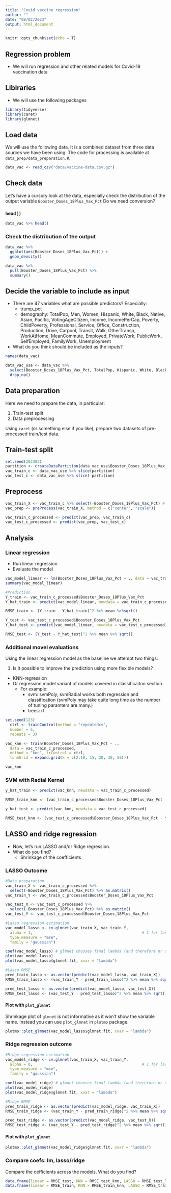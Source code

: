 ```yaml
---
title: "Covid vaccine regression"
author: ""
date: "08/02/2023"
output: html_document
---
```


```r
knitr::opts_chunk$set(echo = T)
```

## Regression problem

- We will run regression and other related models for Covid-19 vaccination data

## Libiraries

- We will use the following packages

```r
library(tidyverse)
library(caret)
library(glmnet)
```

## Load data

We will use the following data. It is a combined dataset from three data sources we have been using. The code for processing is available at `data_prep/data_preparation.R`.

```r
data_vac <- read_csv("data/vaccine-data.csv.gz") 
```


## Check data

Let's have a cursory look at the data, especially check the distribution of the output variable `Booster_Doses_18Plus_Vax_Pct` Do we need conversion?

### `head()`

```r
data_vac %>% head()
```

### Check the distribution of the output

```r
data_vac %>%
  ggplot(aes(Booster_Doses_18Plus_Vax_Pct)) +
  geom_density()
```

```r
data_vac %>%
  pull(Booster_Doses_18Plus_Vax_Pct) %>%
  summary()
```


## Decide the variable to include as input

- There are 47 variables what are possible predictors? Especially:
  - trump_pct
  - demography: TotalPop, Men, Women, Hispanic, White, Black, Native, Asian, Pacific, VotingAgeCitizen, Income, IncomePerCap, Poverty, ChildPoverty, Professional, Service, Office, Construction, Production, Drive, Carpool, Transit, Walk, OtherTransp, WorkAtHome, MeanCommute, Employed, PrivateWork, PublicWork, SelfEmployed, FamilyWork, Unemployment
- What do you think should be included as the inputs?


```r
names(data_vac)

data_vac_use <- data_vac %>%
  select(Booster_Doses_18Plus_Vax_Pct, TotalPop, Hispanic, White, Black, Income, IncomePerCap, Poverty, ChildPoverty, WorkAtHome,Unemployment, pct_trump) %>%
  drop_na()
```

## Data preparation

Here we need to prepare the data, in particular:

1. Train-test split
2. Data preprocessing

Using `caret` (or something else if you like), prepare two datasets of pre-processed train/test data.

## Train-test split

```r
set.seed(202302)
partition <- createDataPartition(data_vac_use$Booster_Doses_18Plus_Vax_Pct, p = .7, list = F)
vac_train_c <- data_vac_use %>% slice(partition)
vac_test_c <- data_vac_use %>% slice(-partition)
```

## Preprocess

```r
vac_train_X <- vac_train_c %>% select(-Booster_Doses_18Plus_Vax_Pct) # the dependant variable (and any dummy variables) should not be included in the preprocessing
vac_prep <- preProcess(vac_train_X, method = c("center", "scale"))

vac_train_c_processed <- predict(vac_prep, vac_train_c)
vac_test_c_processed <- predict(vac_prep, vac_test_c)
```


## Analysis

### Linear regression

- Run linear regression 
- Evaluate the model

```r
vac_model_linear <- lm(Booster_Doses_18Plus_Vax_Pct ~ ., data = vac_train_c_processed)
summary(vac_model_linear)
```

```r
#Prediction
Y_train <- vac_train_c_processed$Booster_Doses_18Plus_Vax_Pct
Y_hat_train <- predict(vac_model_linear, newdata = vac_train_c_processed)

RMSE_train <- (Y_train - Y_hat_train)^2 %>% mean %>%sqrt()

Y_test <- vac_test_c_processed$Booster_Doses_18Plus_Vax_Pct
Y_hat_test <- predict(vac_model_linear, newdata = vac_test_c_processed)

RMSE_test <- (Y_test - Y_hat_test)^2 %>% mean %>% sqrt()
```

### Additional movel evaluations

Using the linear regression model as the baseline we attempt two things:

1. Is it possible to improve the prediction using more flexible models?
  - KNN-regression
  - Or regression model variant of models covered in classificaiton section. 
    - For example:
      - svm: svmPoly, svmRadial works both regression and classification (svmPoly may take quite long time as the number of tuning paramters are many.)
      - trees: rf
      


```r
set.seed(123)
  ctrl <- trainControl(method = "repeatedcv",
  number = 5,
  repeats = 3)

vac_knn <- train(Booster_Doses_18Plus_Vax_Pct ~ .,
  data = vac_train_c_processed,
  method = "knn", trControl = ctrl,
  tuneGrid = expand.grid(k = c(2:10, 15, 20, 30, 50)))

vac_knn
```

### SVM with Radial Kernel

```r
y_hat_train <- predict(vac_knn, newdata = vac_train_c_processed)

RMSE_train_knn <- (vac_train_c_processed$Booster_Doses_18Plus_Vax_Pct - y_hat_train)^2 %>% mean %>% sqrt

y_hat_test <- predict(vac_knn, newdata = vac_test_c_processed)

RMSE_test_knn <- (vac_test_c_processed$Booster_Doses_18Plus_Vax_Pct - Y_hat_test)^2 %>% mean %>% sqrt()
```


## LASSO and ridge regression

- Now, let's run LASSO and/or Ridge regression. 
- What do you find? 
  - Shrinkage of the coefficients

### LASSO Outcome

```r
#Data preparation
vac_train_X <- vac_train_c_processed %>%
  select(-Booster_Doses_18Plus_Vax_Pct) %>% as.matrix()
vac_train_Y <- vac_train_c_processed$Booster_Doses_18Plus_Vax_Pct

vac_test_X <- vac_test_c_processed %>%
  select(-Booster_Doses_18Plus_Vax_Pct) %>% as.matrix()
vac_test_Y <- vac_test_c_processed$Booster_Doses_18Plus_Vax_Pct
```

```r
#Lasso regression estimation
vac_model_lasso <- cv.glmnet(vac_train_X, vac_train_Y,
  alpha = 1,                                                # 1 for lasso, if alpha = 0 this runs ridge regression
  type.measure = "mse",
  family = "gaussian")

coef(vac_model_lasso) # glmnet chooses final lambda (and therefore nr of variables) based on increase in RMSE against best model
plot(vac_model_lasso)
plot(vac_model_lasso$glmnet.fit, xvar = "lambda")
```

```r
#Lasso RMSE
pred_train_lasso <- as.vector(predict(vac_model_lasso, vac_train_X))
RMSE_train_lasso <- (vac_train_Y - pred_train_lasso)^2 %>% mean %>% sqrt()

pred_test_lasso <- as.vector(predict(vac_model_lasso, vac_test_X))
RMSE_test_lasso <- (vac_test_Y - pred_test_lasso)^2 %>% mean %>% sqrt()
```

#### Plot with `plot_glmnet`

Shrinkage plot of `glmnet` is not informative as it won't show the variable name. Instead you can use `plot_glmnet` in `plotmo` package.

```r
plotmo::plot_glmnet(vac_model_lasso$glmnet.fit, xvar = "lambda")
```



### Ridge regression outcome

```r
#Ridge regression estimation
vac_model_ridge <- cv.glmnet(vac_train_X, vac_train_Y,
  alpha = 0,                                                # 1 for lasso, if alpha = 0 this runs ridge regression
  type.measure = "mse",
  family = "gaussian")

coef(vac_model_ridge) # glmnet chooses final lambda (and therefore nr of variables) based on increase in RMSE against best model
plot(vac_model_ridge)
plot(vac_model_ridge$glmnet.fit, xvar = "lambda")
```
```r
#Ridge RMSE
pred_train_ridge <- as.vector(predict(vac_model_ridge, vac_train_X))
RMSE_train_ridge <- (vac_train_Y - pred_train_ridge)^2 %>% mean %>% sqrt()

pred_test_ridge <- as.vector(predict(vac_model_ridge, vac_test_X))
RMSE_test_ridge <- (vac_test_Y - pred_test_ridge)^2 %>% mean %>% sqrt()
```

#### Plot with `plot_glmnet`

```r
plotmo::plot_glmnet(vac_model_ridge$glmnet.fit, xvar = "lambda")
```

### Compare coefs: lm, lasso/ridge

Compare the cefficients across the models. What do you find?

```r
data.frame(linear = RMSE_test, KNN = RMSE_test_knn, LASSO = RMSE_test_lasso, ridge = RMSE_test_ridge)
data.frame(linear = RMSE_train, KNN = RMSE_train_knn, LASSO = RMSE_train_lasso, ridge = RMSE_train_ridge)
```